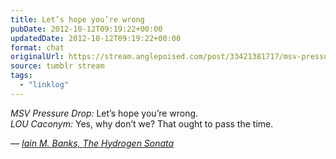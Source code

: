 ```yaml
---
title: Let’s hope you’re wrong
pubDate: 2012-10-12T09:19:22+00:00
updatedDate: 2012-10-12T09:19:22+00:00
format: chat
originalUrl: https://stream.anglepoised.com/post/33421381717/msv-pressure-drop-lets-hope-youre-wrong-lou
source: tumblr stream
tags:
  - "linklog"
---
```


<i>MSV Pressure Drop:</i> Let’s hope you’re wrong.
<br />
<i>LOU Caconym:</i> Yes, why don’t we? That ought to pass the time.

— <cite>[Iain M. Banks, _The Hydrogen Sonata_](https://www.goodreads.com/book/show/13497991-the-hydrogen-sonata)</cite>
